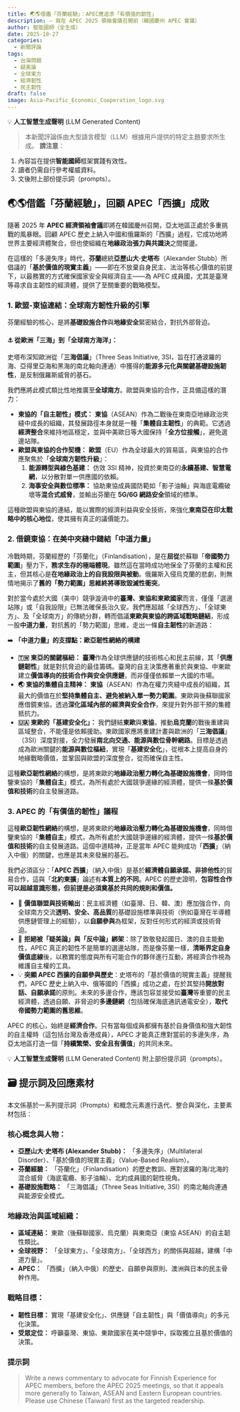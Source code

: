 ```yaml
---
title: 🌏🌎借鑑「芬蘭經驗」：APEC應追求「有價值的韌性」
description: — 寫在 APEC 2025 領袖會議召開前（韓國慶州 APEC 會議）
author: 智能國師（全生成）
date: 2025-10-27
categories:
  - 新聞評論
tags:
  - 台海問題
  - 疑美論
  - 全球東方
  - 經濟韌性
  - 民主韌性
draft: false
image: Asia-Pacific_Economic_Cooperation_logo.svg
---
```


::: {.callout-warning} 
💡 **人工智慧生成聲明** (LLM Generated Content) 

> 本新聞評論係由大型語言模型（LLM）根據用戶提供的特定主題要求所生成。 **請注意**：

 1. 內容旨在提供**智能國師**框架實踐有效性。 
 2. 讀者仍需自行參考權威資料。 
 3. 文後附上部份提示詞（prompts）。
:::

## 🌏🌎借鑑「芬蘭經驗」，回顧 APEC「西擴」成敗 

隨著 2025 年 **APEC 經濟領袖會議**即將在韓國慶州召開，亞太地區正處於多重挑戰的風暴眼。回顧 APEC 歷史上納入中國和俄羅斯的「西擴」過程，它成功地將世界主要經濟體聚合，但也使組織在**地緣政治張力與共識決**之間擺盪。

在這樣的「多邊失序」<!--（Multilateral Disorder）-->時代，**芬蘭**總統**亞歷山大·史塔布**（Alexander Stubb）所倡議的「**基於價值的現實主義**」<!--（Value-Based Realism）-->——即在不放棄自身民主、法治等核心價值的前提下，以最務實的方式確保國家安全與經濟自主——為 APEC 成員國，尤其是臺灣等尋求自主韌性的經濟體，提供了至關重要的戰略模型。

### 1. 歐盟-東協連結：全球南方韌性升級的引擎

芬蘭經驗的核心，是將**基礎設施合作**與**地緣安全**緊密結合，對抗外部脅迫。

#### ⚓ 從歐洲「三海」到「全球南方海洋」：

史塔布深知歐洲從「**三海倡議**」（Three Seas Initiative, 3SI，旨在打通波羅的海、亞得里亞海和黑海的南北軸向連通）中獲得的**能源多元化與關鍵基礎設施韌性**，是反制俄羅斯威脅的基石。

我們應將此模式類比性地推廣至**全球南方**。歐盟與東協的合作，正具備這樣的潛力：

- **東協的「自主韌性」模式：** **東協**（ASEAN）作為二戰後在東南亞地緣政治夾縫中成長的組織，其發展路徑本身就是一種「**集體自主韌性**」的典範。它透過**經濟整合**來維持地區穩定，並與中美歐日等大國保持「**全方位接觸**」，避免選邊站隊。    
- **歐盟與東協的合作契機：** **歐盟**（EU）作為全球最大的貿易區，與東協的合作應聚焦於「**全球南方韌性升級**」：    
    1. **能源轉型與綠色基建：** 仿效 3SI 精神，投資於東南亞的**永續基建、智慧電網**，以分散對單一供應國的依賴。        
    2. **海事安全與數位標準：** 協助東協成員國防範如「影子油輪」與海底電纜破壞等**混合式威脅**，並輸出芬蘭在 **5G/6G 網路安全**領域的標準。        

這種歐盟與東協的連結，能以實際的經濟利益與安全技術，來強化**東南亞在印太戰略中的核心地位**，使其擁有真正的議價能力。

### 2. 借鏡東協：在美中夾縫中鏈結「中道力量」

冷戰時期，芬蘭經歷的「芬蘭化」（Finlandisation），是在**屈從**於蘇聯「**帝國勢力範圍**」壓力下，**務求生存的極端體現**。雖然這在當時成功地保全了芬蘭的主權和民主，但其核心是**在地緣政治上的自我設限與被動**。俄羅斯入侵烏克蘭的悲劇，則無情地揭示了**舊的「勢力範圍」思維終將導致毀滅性衝突**。

對於當今處於大國（美中）競爭漩渦中的**臺灣、東協和東歐國家**而言，僅僅「選邊站隊」或「自我設限」已無法確保長治久安。我們應超越「全球西方」、「全球東方」、及「全球南方」的傳統分群，轉而倡議**東歐與東協的跨區域戰略鏈結**，形成一股**中道力量**，對抗舊的「勢力範圍」思維，走出一條**自主韌性**的新道路：

➡️ **「中道力量」的支撐點：歐亞韌性網絡的構建**

- **🇹🇼 東亞的關鍵樞紐：** **臺灣**作為全球供應鏈的技術核心和民主前線，其「**供應鏈韌性**」就是對抗脅迫的最佳籌碼。臺灣的自主決策應著重於與東協、中東歐建立**價值導向的技術合作與安全供應鏈**，而非僅僅依賴單一大國的市場。    
- **🌏 東協的集體自主精神：** **東協**（ASEAN）作為在權力夾縫中成長的組織，其最大的價值在於**堅持集體自主、避免被納入單一勢力範圍**。東歐與後蘇聯國家應借鏡東協，透過**深化區域內部的經濟與安全合作**，來提升對外部干預的集體抵抗力。    
- **🇺🇦 東歐的「基建安全化」：** 我們鏈結**東歐**與**東協**，推動**烏克蘭**的戰後重建與區域整合，不能僅是依賴援助。東歐國家應將重建計畫與歐洲的「**三海倡議**」（3SI）深度對接，全力發展**南北向交通、能源與數位骨幹網路**。目標是透過成為歐洲關鍵的**能源與數位樞紐**，實現「**基建安全化**」，從根本上提高自身的地緣戰略價值，並鞏固與歐盟的深度整合，從而確保自主性。    

這種**歐亞韌性網絡**的構想，是將東歐的**地緣政治壓力轉化為基礎設施機會**，同時借鑒東協的「**集體自主**」模式，為所有處於大國競爭邊緣的經濟體，提供一條**基於價值和技術**的自主發展道路。

### 3. APEC 的「有價值的韌性」議程

這種**歐亞韌性網絡**的構想，是將東歐的**地緣政治壓力轉化為基礎設施機會**，同時借鑒東協的「**集體自主**」模式，為所有處於大國競爭邊緣的經濟體，提供一條**基於價值和技術**的自主發展道路。這個中道精神，正是當年 APEC 能夠成功「**西擴**」（納入中俄）的關鍵，也應是其未來發展的基石。

我們必須區分：「**APEC 西擴**」（納入中俄）是基於**經濟體自願承諾、非排他性**的貿易合作，這與「**北約東擴**」論述有**本質上的不同**。APEC 的歷史證明，**包容性合作可以超越意識形態，但前提是必須奠基於共同的規則和價值。**

- 🤝 **價值聯盟與技術輸出**：民主經濟體（如臺灣、日、韓、澳）應加強合作，向全球南方交流**透明、安全、高品質**的基礎設施標準與技術（例如臺灣在半導體供應鏈管理上的經驗），以**自願參與**為框架，反對任何形式的經濟或技術脅迫。
- 🫸 **拒絕被「疑美論」與「反中論」綁架**：除了致敬發起國日、澳的自主能動性，APEC 真正的韌性不是簡單的選邊站隊，而是像芬蘭一樣，**清晰界定自身價值底線**後，以務實的態度與所有可能合作的夥伴進行互動，將經濟合作視為維護自主權的工具。   
- 💡 **突顯 APEC 西擴的自願參與歷史**：史塔布的「基於價值的現實主義」提醒我們，APEC 歷史上納入中、俄等國的「西擴」成功之處，在於其堅持**開放對話、自願承諾**的原則。未來的多邊合作，應該包容並接受如**臺灣**等重要的民主經濟體，透過自願、非脅迫的**多邊鏈網**（包括確保海底通訊通電安全），**取代帝國勢力範圍的舊思維**。

APEC 的核心，始終是**經濟合作**。只有當每個成員都擁有基於自身價值和強大韌性的自主權時（這包括台灣及香港成員），APEC 才能真正應對當前的多邊失序，為亞太地區打造一個「**持續繁榮、安全且有價值**」的共同未來。

::: {.callout-warning} 
💡 **人工智慧生成聲明** (LLM Generated Content) 
附上部份提示詞（prompts）。
:::

## 🗃 提示詞及回應素材

本文係基於一系列提示詞（Prompts）和概念元素進行迭代、整合與深化，主要素材包括：

### 核心概念與人物：

- **亞歷山大·史塔布 (Alexander Stubb)：** 「多邊失序」（Multilateral Disorder）、「基於價值的現實主義」（Value-Based Realism）。    
- **芬蘭經驗：** 「芬蘭化」（Finlandisation）的歷史教訓、應對波羅的海/北海的混合威脅（海底電纜、影子油輪）、北約成員國的韌性視角。    
- **基礎設施戰略：** 「三海倡議」（Three Seas Initiative, 3SI）的南北軸向連通與能源安全模式。    

### 地緣政治與區域組織：

- **區域連結：** 東歐（後蘇聯國家、烏克蘭）與東南亞（東協 ASEAN）的自主韌性類比。    
- **全球視野：** 「全球東方」、「全球南方」、「全球西方」的關係與超越，建構「中道力量」。    
- **APEC：** 「西擴」（納入中俄）的歷史、自願參與原則、澳洲與日本的民主骨幹作用。    

### 戰略目標：

- **韌性目標：** 實現「基建安全化」、供應鏈「自主韌性」與「價值導向」的多元化決策。    
- **受眾定位：** 呼籲臺灣、東協、東歐國家在美中競爭中，採取獨立且基於價值的決策。

### 提示詞

> Write a news commentary to advocate for Finnish Experience for APEC members, before the APEC 2025 meetings, so that it appeals more generally to Taiwan, ASEAN and Eastern European countries. Please use Chinese (Taiwan) first as the targeted readership. 